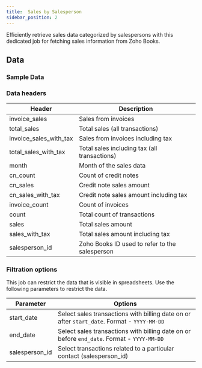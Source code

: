 ```yaml
---
title:  Sales by Salesperson
sidebar_position: 2
---
```


Efficiently retrieve sales data categorized by salespersons with this dedicated job for fetching sales information from Zoho Books.

<AddJob
  template="gsheet_zoho_books_db_get_sales_by_salesperson"
/>


## Data

### Sample Data

<Gsheet
  src="https://docs.google.com/spreadsheets/d/1-gX-uq5YrTW-6gQJYM-mNXitEOfJLTiQCvPtV8CR1Yc/edit#gid=514988583"
/>


### Data headers

| Header                   | Description                                           |
|--------------------------|-------------------------------------------------------|
| invoice_sales            | Sales from invoices                                    |
| total_sales              | Total sales (all transactions)                         |
| invoice_sales_with_tax   | Sales from invoices including tax                      |
| total_sales_with_tax     | Total sales including tax (all transactions)          |
| month                    | Month of the sales data                                |
| cn_count                 | Count of credit notes                                  |
| cn_sales                 | Credit note sales amount                               |
| cn_sales_with_tax        | Credit note sales amount including tax                 |
| invoice_count            | Count of invoices                                      |
| count                    | Total count of transactions                            |
| sales                    | Total sales amount                                     |
| sales_with_tax           | Total sales amount including tax                       |
| salesperson_id           | Zoho Books ID used to refer to the salesperson          |

### Filtration options

This job can restrict the data that is visible in spreadsheets. Use the following parameters to restrict the data.

| Parameter | Options |
|----|----|
| start_date | Select sales transactions with billing date on or after `start_date`. Format - `YYYY-MM-DD` |
| end_date | Select sales transactions with billing date on or before `end_date`. Format - `YYYY-MM-DD` |
| salesperson_id | Select transactions related to a particular contact (salesperson_id) |

<!---
## Others

### Similar jobs

Similar sort of data can be achieved by using get accounting transaction job and filtering it by invoice type. 

### Reports that use this job

Here are some of the report templates that use this job: 
-->